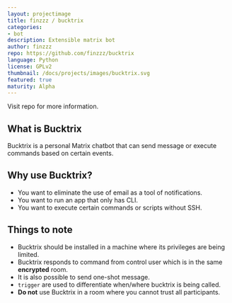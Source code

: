 ```yaml
---
layout: projectimage
title: finzzz / bucktrix
categories:
- bot
description: Extensible matrix bot
author: finzzz
repo: https://github.com/finzzz/bucktrix
language: Python
license: GPLv2
thumbnail: /docs/projects/images/bucktrix.svg
featured: true
maturity: Alpha
---
```


Visit repo for more information.

## What is Bucktrix
Bucktrix is a personal Matrix chatbot that can send message or execute commands based on certain events.

## Why use Bucktrix?
- You want to eliminate the use of email as a tool of notifications.
- You want to run an app that only has CLI.
- You want to execute certain commands or scripts without SSH.

## Things to note
- Bucktrix should be installed in a machine where its privileges are being limited.
- Bucktrix responds to command from control user which is in the same **encrypted** room.
- It is also possible to send one-shot message.
- `trigger` are used to differentiate when/where bucktrix is being called.
- **Do not** use Bucktrix in a room where you cannot trust all participants.
